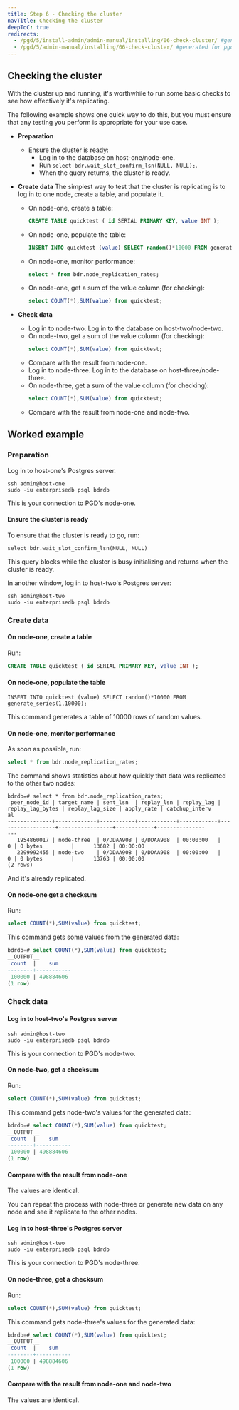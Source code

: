 ```yaml
---
title: Step 6 - Checking the cluster
navTitle: Checking the cluster
deepToC: true
redirects:
  - /pgd/5/install-admin/admin-manual/installing/06-check-cluster/ #generated for pgd deploy-config-planning reorg 
  - /pgd/5/admin-manual/installing/06-check-cluster/ #generated for pgd deploy-config-planning reorg 
---
```


## Checking the cluster


With the cluster up and running, it's worthwhile to run some basic checks to see how effectively it's replicating.

The following example shows one quick way to do this, but you must ensure that any testing you perform is appropriate for your use case.

* **Preparation**
  * Ensure the cluster is ready:  
    * Log in to the database on host-one/node-one. 
    * Run `select bdr.wait_slot_confirm_lsn(NULL, NULL);`.  
    * When the query returns, the cluster is ready.  


* **Create data**
  The simplest way to test that the cluster is replicating is to log in to one node, create a table, and populate it.
   * On node-one, create a table:
      ```sql
      CREATE TABLE quicktest ( id SERIAL PRIMARY KEY, value INT ); 
      ```
   * On node-one, populate the table:
     ```sql
     INSERT INTO quicktest (value) SELECT random()*10000 FROM generate_series(1,10000);
     ```
   * On node-one, monitor performance:
     ```sql
     select * from bdr.node_replication_rates;
     ```
   * On node-one, get a sum of the value column (for checking):
     ```sql
     select COUNT(*),SUM(value) from quicktest;
     ```
* **Check data**
   * Log in to node-two.
      Log in to the database on host-two/node-two.
    * On node-two, get a sum of the value column (for checking):
      ```sql
      select COUNT(*),SUM(value) from quicktest;
      ```
   * Compare with the result from node-one.
   * Log in to node-three. 
      Log in to the database on host-three/node-three.
    * On node-three, get a sum of the value column (for checking):
      ```sql
      select COUNT(*),SUM(value) from quicktest;
      ```
   * Compare with the result from node-one and node-two.

## Worked example

### Preparation

Log in to host-one's Postgres server.
```
ssh admin@host-one
sudo -iu enterprisedb psql bdrdb
```

This is your connection to PGD's node-one.

#### Ensure the cluster is ready

To ensure that the cluster is ready to go, run: 

```
select bdr.wait_slot_confirm_lsn(NULL, NULL)
```

This query blocks while the cluster is busy initializing and returns when the cluster is ready.

In another window, log in to host-two's Postgres server:

```
ssh admin@host-two
sudo -iu enterprisedb psql bdrdb
```

### Create data

#### On node-one, create a table

Run:

```sql
CREATE TABLE quicktest ( id SERIAL PRIMARY KEY, value INT ); 
```

#### On node-one, populate the table

```
INSERT INTO quicktest (value) SELECT random()*10000 FROM generate_series(1,10000);
```

This command generates a table of 10000 rows of random values. 

#### On node-one, monitor performance

As soon as possible, run:

```sql
select * from bdr.node_replication_rates;
```

The command shows statistics about how quickly that data was replicated to the other two nodes:

```console
bdrdb=# select * from bdr.node_replication_rates;
 peer_node_id | target_name | sent_lsn  | replay_lsn | replay_lag | replay_lag_bytes | replay_lag_size | apply_rate | catchup_interv
al
--------------+-------------+-----------+------------+------------+------------------+-----------------+------------+---------------
---
   1954860017 | node-three  | 0/DDAA908 | 0/DDAA908  | 00:00:00   |                0 | 0 bytes         |      13682 | 00:00:00
   2299992455 | node-two    | 0/DDAA908 | 0/DDAA908  | 00:00:00   |                0 | 0 bytes         |      13763 | 00:00:00
(2 rows)
```

And it's already replicated.

#### On node-one get a checksum

Run:

```sql
select COUNT(*),SUM(value) from quicktest;
```

This command gets some values from the generated data:

```sql
bdrdb=# select COUNT(*),SUM(value) from quicktest;
__OUTPUT__
 count  |    sum
--------+-----------
 100000 | 498884606
(1 row)
```

### Check data

#### Log in to host-two's Postgres server
```
ssh admin@host-two
sudo -iu enterprisedb psql bdrdb
```

This is your connection to PGD's node-two.

#### On node-two, get a checksum

Run:

```sql
select COUNT(*),SUM(value) from quicktest;
```

This command gets node-two's values for the generated data:

```sql
bdrdb=# select COUNT(*),SUM(value) from quicktest;
__OUTPUT__
 count  |    sum
--------+-----------
 100000 | 498884606
(1 row)
```

#### Compare with the result from node-one

The values are identical.

You can repeat the process with node-three or generate new data on any node and see it replicate to the other nodes.

#### Log in to host-three's Postgres server
```
ssh admin@host-two
sudo -iu enterprisedb psql bdrdb
```

This is your connection to PGD's node-three.

#### On node-three, get a checksum

Run:

```sql
select COUNT(*),SUM(value) from quicktest;
```

This command gets node-three's values for the generated data:

```sql
bdrdb=# select COUNT(*),SUM(value) from quicktest;
__OUTPUT__
 count  |    sum
--------+-----------
 100000 | 498884606
(1 row)
```

#### Compare with the result from node-one and node-two

The values are identical.
